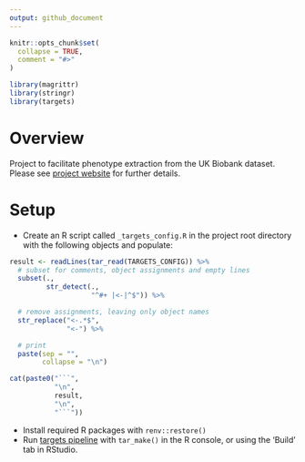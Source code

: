 ```yaml
---
output: github_document
---
```


<!-- README.md is generated from README.Rmd. Please edit that file -->

```r
knitr::opts_chunk$set(
  collapse = TRUE,
  comment = "#>"
)

library(magrittr)
library(stringr)
library(targets)
```

# Overview

Project to facilitate phenotype extraction from the UK Biobank dataset. Please see [project website](https://rmgpanw.gitlab.io/ukb_extract_phenotypes) for further details.

# Setup

- Create an R script called `_targets_config.R` in the project root directory with the following objects and populate:

```r
result <- readLines(tar_read(TARGETS_CONFIG)) %>%
  # subset for comments, object assignments and empty lines
  subset(.,
         str_detect(.,
                    "^#+ |<-|^$")) %>%

  # remove assignments, leaving only object names
  str_replace("<-.*$",
              "<-") %>%

  # print
  paste(sep = "",
        collapse = "\n")

cat(paste0("```",
           "\n",
           result,
           "\n",
           "```"))
```

- Install required R packages with `renv::restore()`
- Run [targets pipeline](https://books.ropensci.org/targets/) with `tar_make()` in the R console, or using the 'Build' tab in RStudio.
